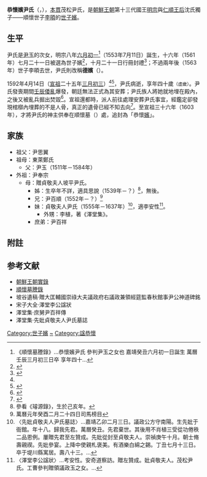 '''恭懷嬪尹氏'''（{{lang-ko|'''공회빈 윤씨'''}}，{{bd|1553年||1592年|}}），[[本貫|本貫]]茂松尹氏，是[[朝鮮王朝|朝鮮王朝]]第十三代國王[[朝鮮明宗|明宗]]與[[仁順王后|仁順王后]]沈氏獨子——順懷世子[[李暊|李暊]]的[[世子嬪|世子嬪]]。

==生平==
尹氏是[[尹玉|尹玉]]的次女，明宗八年[[六月初一|六月初一]]<ref name="順懷墓謄錄">《順懷墓謄錄》…恭懷嬪尹氏 參判尹玉之女也 嘉靖癸丑六月初一日誕生 萬曆壬辰三月初三日卒 享年四十…</ref>（1553年7月11日）誕生，十六年（1561年）七月二十一日被選為世子嬪<ref>{{Cite web |url=http://sillok.history.go.kr/id/wma_11607021_001 |title=《明宗實錄》27卷,明宗16年（1561年）7月21日第1條 |access-date=2019-02-05 |archive-date=2019-02-07 |archive-url=https://web.archive.org/web/20190207015655/http://sillok.history.go.kr/id/wma_11607021_001 |dead-url=no }}</ref>，十月二十一日行冊封禮<ref>{{Cite web |url=http://sillok.history.go.kr/id/kma_11610021_001 |title=《明宗實錄》27卷,明宗16年（1561年）10月21日第1條 |access-date=2019-02-05 |archive-date=2019-02-07 |archive-url=https://web.archive.org/web/20190207020117/http://sillok.history.go.kr/id/kma_11610021_001 |dead-url=no }}</ref>；不過兩年後（1563年）世子李暊去世，尹氏則改稱'''德嬪'''（{{lang-ko|'''덕빈'''}}）。

1592年4月14日（[[朝鮮宣祖|宣祖]]二十五年[[三月初三|三月初三]]）<ref name="順懷墓謄錄"/><ref>{{Cite web |url=http://sillok.history.go.kr/id/knb_12503003_001 |title=《宣祖修正實錄》26卷,宣祖25年（1592年）3月3日第1條 |access-date=2019-02-05 |archive-date=2019-02-07 |archive-url=https://web.archive.org/web/20190207015530/http://sillok.history.go.kr/id/knb_12503003_001 |dead-url=no }}</ref>，尹氏病逝，享年四十歲<small>（虛歲）</small>。尹氏發喪期間[[壬辰倭亂|壬辰倭亂]]爆發，朝廷無法正式為其安葬；尹氏族人將她就地埋在殿內，之後又被亂兵掘出焚毀<ref>{{cite web |title=《宣祖實錄》第138卷，宣祖34年（1601年）4月25日第10條 |url=http://sillok.history.go.kr/id/wna_13404025_010}}</ref>。宣祖還都時，派人前往處理安葬尹氏事宜，經鑑定卻發現棺槨內埋葬的不是人骨，真正的遺骨已經不知去向<ref>{{cite web |title=《宣祖實錄》第64卷，宣祖28年（1595年）6月2日第5條 |url=http://sillok.history.go.kr/id/wna_12806002_005 |access-date=2020-10-07 |archive-date=2020-10-09 |archive-url=https://web.archive.org/web/20201009131352/http://sillok.history.go.kr/id/wna_12806002_005 |dead-url=no }}</ref>。至宣祖三十六年（1603年），才將尹氏的神主供奉在順懷墓（{{lang-ko|순회묘}}）處，追封為「恭懷[[世子嬪|嬪]]」。

==家族==
*祖父：尹思翼
*祖母：東萊鄭氏
**父：尹玉（1511年－1584年）
*外祖：尹奉宗
**母：贈貞敬夫人坡平尹氏。
***姊：生卒年不詳，適具思說（1539年－？）<ref>參看《璿源錄》，生於己亥年。</ref>，無後。
***兄：尹百順（1552年－？）<ref>萬曆元年癸酉二月二十四日司馬榜目</ref>
***妹：貞敬夫人尹氏（1555年－1637年）<ref>〈先妣貞敬夫人尹氏墓誌〉…嘉靖乙卯二月三日。議政公方守南陽。生先妣于衙館。年十八。歸我先君。萬曆癸丑。先君棄世。其後用不肖植三受從功倦秩二品恩例。屢贈先君至左贊成。先妣從封至貞敬夫人。崇禎庚午十月。朝士脩壽親禊。先妣參宴。上降中使親札褒美。有酒樂白綿之錫。丁丑七月十三日。卒于堤川縣寓居。壽八十三。…</ref>，適李安性<ref>〈澤堂李公諡狀〉…考安性。安奇道察訪。贈左贊成。妣貞敬夫人。茂松尹氏。工曹參判贈領議政玉之女。…</ref>。
****外甥：李植，著《澤堂集》。
***庶弟：尹百祥

==附註==
{{reflist}}

==参考文献==
*[http://sillok.history.go.kr/main/main.jsp 朝鮮王朝實錄] {{Wayback|url=http://sillok.history.go.kr/main/main.jsp |date=20150905161523 }}
*[http://yoksa.aks.ac.kr/dataFiles/img/book2/2/JE_A_22343/JE_A_22343_001_000021.gif 順懷墓謄錄] {{Wayback|url=http://yoksa.aks.ac.kr/dataFiles/img/book2/2/JE_A_22343/JE_A_22343_001_000021.gif |date=20190207015533 }}
*坡谷遺稿·贈大匡輔國崇祿大夫議政府右議政兼領經筵監春秋館事尹公神道碑銘
*宋子大全·澤堂李公諡狀
*澤堂集·庶舅尹百祥傳
*澤堂集·先妣貞敬夫人尹氏墓誌

[[Category:世子嬪|Category:世子嬪]]
[[Category:尹姓|~]]
[[Category:諡恭懷|Category:諡恭懷]]